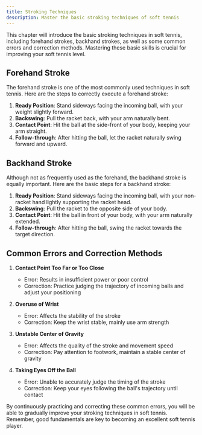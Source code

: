 ```yaml
---
title: Stroking Techniques
description: Master the basic stroking techniques of soft tennis
---
```


This chapter will introduce the basic stroking techniques in soft tennis, including forehand strokes, backhand strokes, as well as some common errors and correction methods. Mastering these basic skills is crucial for improving your soft tennis level.

## Forehand Stroke

The forehand stroke is one of the most commonly used techniques in soft tennis. Here are the steps to correctly execute a forehand stroke:

1. **Ready Position**: Stand sideways facing the incoming ball, with your weight slightly forward.
2. **Backswing**: Pull the racket back, with your arm naturally bent.
3. **Contact Point**: Hit the ball at the side-front of your body, keeping your arm straight.
4. **Follow-through**: After hitting the ball, let the racket naturally swing forward and upward.

## Backhand Stroke

Although not as frequently used as the forehand, the backhand stroke is equally important. Here are the basic steps for a backhand stroke:

1. **Ready Position**: Stand sideways facing the incoming ball, with your non-racket hand lightly supporting the racket head.
2. **Backswing**: Pull the racket to the opposite side of your body.
3. **Contact Point**: Hit the ball in front of your body, with your arm naturally extended.
4. **Follow-through**: After hitting the ball, swing the racket towards the target direction.

## Common Errors and Correction Methods

1. **Contact Point Too Far or Too Close**
   - Error: Results in insufficient power or poor control
   - Correction: Practice judging the trajectory of incoming balls and adjust your positioning

2. **Overuse of Wrist**
   - Error: Affects the stability of the stroke
   - Correction: Keep the wrist stable, mainly use arm strength

3. **Unstable Center of Gravity**
   - Error: Affects the quality of the stroke and movement speed
   - Correction: Pay attention to footwork, maintain a stable center of gravity

4. **Taking Eyes Off the Ball**
   - Error: Unable to accurately judge the timing of the stroke
   - Correction: Keep your eyes following the ball's trajectory until contact

By continuously practicing and correcting these common errors, you will be able to gradually improve your stroking techniques in soft tennis. Remember, good fundamentals are key to becoming an excellent soft tennis player.
